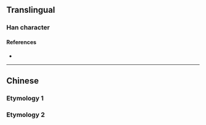 {{character info}}
==Translingual==

===Han character===
{{Han char|rn=64|rad=手|as=04|sn=7|four=|canj=QQ|ids=⿰扌手}}

====References====
* {{Han ref|kx=0422.070|dkj=11892|dj=0770.020|hdz=31837.070|uh=6299|ud=25241}}

----

==Chinese==

===Etymology 1===
{{zh-see|捊|v}}

===Etymology 2===
{{zh-see|抔|v}}